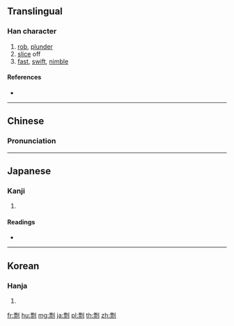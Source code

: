 ==Translingual==

===Han character===
{{Han char|rn=18|rad=刀|as=11|sn=13|four=12900|canj=MFLN|ids=⿰票刂}}

# [[rob]], [[plunder]]
# [[slice]] off
# [[fast]], [[swift]], [[nimble]]

====References====
* {{Han ref|kx=0143.330|dkj=02160|dj=0324.120|hdz=10353.040|uh=527D|ud=21117|bh=B6D1|bd=46801}}

----

==Chinese==
{{zh-forms}}

===Pronunciation===
{{zh-pron
|m=piào
|c=piu5
|mc=y
|oc=y
|ma=
|cat=v,a
}}

----

==Japanese==

===Kanji===
{{ja-kanji|grade=|rs=刀11}}

# {{defn|lang=ja|sort=刀11}}

====Readings====
* {{ja-readings|on=[[ひょう]] (hyō)|kun=[[おびゃかす]] (obyakasu)}}

----

==Korean==

===Hanja===
{{ko-hanja|hangeul=표|rv=pyo|mr=p'yo}}

# {{defn|lang=ko|sort=刀11}}

[[fr:剽]]
[[hu:剽]]
[[mg:剽]]
[[ja:剽]]
[[pl:剽]]
[[th:剽]]
[[zh:剽]]
